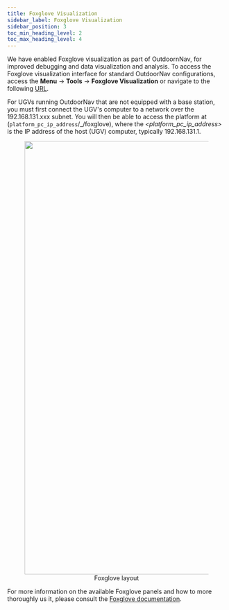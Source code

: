 ```yaml
---
title: Foxglove Visualization
sidebar_label: Foxglove Visualization
sidebar_position: 3
toc_min_heading_level: 2
toc_max_heading_level: 4
---
```


We have enabled Foxglove visualization as part of OutdoornNav, for improved debugging 
and data visualization and analysis. To access the Foxglove visualization interface for
standard OutdoorNav configurations, access the **Menu** &srarr; **Tools** &srarr; 
**Foxglove Visualization** or navigate to the following [URL](http://192.168.131.1/_/foxglove).

For UGVs running OutdoorNav that are not equipped with a base station, you must first connect the UGV's computer to a network over the 192.168.131.xxx
subnet. You will then be able to access the platform at (`platform_pc_ip_address`/\_/foxglove), where the _<platform_pc_ip_address>_ is
the IP address of the host (UGV) computer, typically 192.168.131.1.

<center>
  <figure>
    <img
      src="/img/outdoornav_images/foxglove_layout.png"
      width="1000"
    />
    <figcaption>Foxglove layout</figcaption>
  </figure>
</center>

For more information on the available Foxglove panels and how to more thoroughly us it, please consult the [Foxglove documentation](https://foxglove.dev/docs/studio).